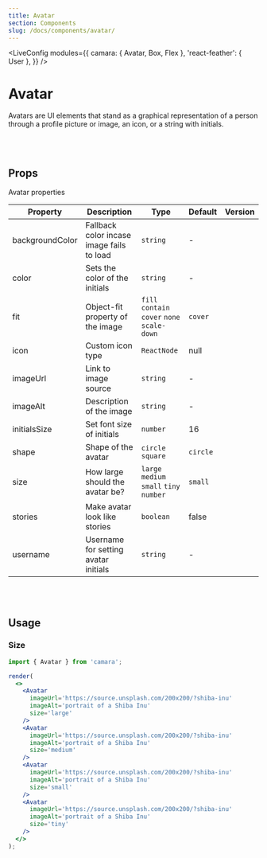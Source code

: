 ```yaml
---
title: Avatar
section: Components
slug: /docs/components/avatar/
---
```



<!-- Define `camara` module as `{ Avatar }` -->

<LiveConfig
  modules={{
    camara: { Avatar, Box, Flex },
    'react-feather': { User },
  }}
/>

# Avatar

Avatars are UI elements that stand as a graphical representation of a person through a profile picture or image, an icon, or a string with initials.

<br></br>

## Props

Avatar properties

| Property        | Description                               | Type                                         | Default  | Version |
| --------------- | ----------------------------------------- | -------------------------------------------- | -------- | ------- |
| backgroundColor | Fallback color incase image fails to load | `string`                                     | -        |         |
| color           | Sets the color of the initials            | `string`                                     | -        |         |
| fit             | Object-fit property of the image          | `fill` `contain` `cover` `none` `scale-down` | `cover`  |         |
| icon            | Custom icon type                          | `ReactNode`                                  | null     |         |
| imageUrl        | Link to image source                      | `string`                                     | -        |         |
| imageAlt        | Description of the image                  | `string`                                     | -        |         |
| initialsSize    | Set font size of initials                 | `number`                                     | 16       |         |
| shape           | Shape of the avatar                       | `circle` `square`                            | `circle` |         |
| size            | How large should the avatar be?           | `large` `medium` `small` `tiny` `number`     | `small`  |         |
| stories         | Make avatar look like stories             | `boolean`                                    | false    |         |
| username        | Username for setting avatar initials      | `string`                                     | -        |         |

<br></br>

## Usage

### Size

```jsx live noInline
import { Avatar } from 'camara';

render(
  <>
    <Avatar
      imageUrl='https://source.unsplash.com/200x200/?shiba-inu'
      imageAlt='portrait of a Shiba Inu'
      size='large'
    />
    <Avatar
      imageUrl='https://source.unsplash.com/200x200/?shiba-inu'
      imageAlt='portrait of a Shiba Inu'
      size='medium'
    />
    <Avatar
      imageUrl='https://source.unsplash.com/200x200/?shiba-inu'
      imageAlt='portrait of a Shiba Inu'
      size='small'
    />
    <Avatar
      imageUrl='https://source.unsplash.com/200x200/?shiba-inu'
      imageAlt='portrait of a Shiba Inu'
      size='tiny'
    />
  </>
);
```
